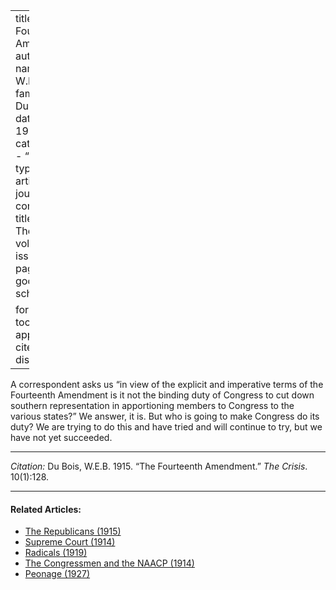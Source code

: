 
---
title: 'The Fourteenth Amendment'
author:
  - name:
      given: W.E.B.
      family: Du Bois
date: May 1915
categories: 
  - ""
citation: 
  type: article-journal
  container-title: The Crisis
  volume: 10
  issue: 1
  page: 128
google-scholar: true

format:
  html:
    toc: false
    appendix-cite-as: display
---


A correspondent asks us "in view of the explicit and imperative terms of the Fourteenth Amendment is it not the binding duty of Congress to cut down southern representation in apportioning members to Congress to the various states?" We answer, it is. But who is going to make Congress do its duty? We are trying to do this and have tried and will continue to try, but we have not yet succeeded.

_____
*Citation:* Du Bois, W.E.B. 1915. "The Fourteenth Amendment." *The Crisis*. 10(1):128.

<!-- Similar articles start here -->
<div  class="clear-wrap"></div>
<hr>
#### Related Articles:

* [The Republicans (1915)](/Volumes/10/01/the_republicans.html)
* [Supreme Court (1914)](/Volumes/09/02/supreme_court.html)
* [Radicals (1919)](/Volumes/19/02/radicals.html)
* [The Congressmen and the NAACP (1914)](/Volumes/09/02/congressmen_and_the_naacp.html)
* [Peonage (1927)](/Volumes/34/09/peonage.html)

<!-- Similar articles end here -->